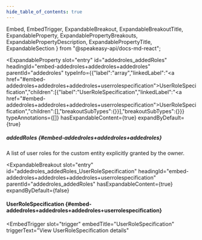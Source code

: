 ```yaml
---
hide_table_of_contents: true
---
```

  Embed,
  EmbedTrigger,
  ExpandableBreakout,
  ExpandableBreakoutTitle,
  ExpandableProperty,
  ExpandablePropertyBreakouts,
  ExpandablePropertyDescription,
  ExpandablePropertyTitle,
  ExpandableSection
} from "@speakeasy-api/docs-md-react";

<ExpandableSection>

<ExpandableProperty
  slot="entry"
  id="addedroles_addedRoles"
  headingId="embed-addedroles+addedroles+addedroles"
  parentId="addedroles"
  typeInfo={{"label":"array","linkedLabel":"<a href=\"#embed-addedroles+addedroles+addedroles+userrolespecification\">UserRoleSpecification</a>","children":[{"label":"UserRoleSpecification","linkedLabel":"<a href=\"#embed-addedroles+addedroles+addedroles+userrolespecification\">UserRoleSpecification</a>","children":[],"breakoutSubTypes":{}}],"breakoutSubTypes":{}}}
  typeAnnotations={[]}
  hasExpandableContent={true}
  expandByDefault={true}
>

<ExpandablePropertyTitle slot="title">

##### addedRoles \{#embed-addedroles+addedroles+addedroles\}

</ExpandablePropertyTitle>

<ExpandablePropertyDescription slot="description">

A list of user roles for the custom entity explicitly granted by the owner.

</ExpandablePropertyDescription>

<ExpandablePropertyBreakouts slot="breakouts">

<ExpandableBreakout
  slot="entry"
  id="addedroles_addedRoles_UserRoleSpecification"
  headingId="embed-addedroles+addedroles+addedroles+userrolespecification"
  parentId="addedroles_addedRoles"
  hasExpandableContent={true}
  expandByDefault={false}
>

<ExpandableBreakoutTitle slot="title">

#### UserRoleSpecification \{#embed-addedroles+addedroles+addedroles+userrolespecification\}

</ExpandableBreakoutTitle>

<Embed slot="embed">

<EmbedTrigger
  slot="trigger"
  embedTitle="UserRoleSpecification"
  triggerText="View UserRoleSpecification details"
>

<Embeduserrolespecification />

</EmbedTrigger>

</Embed>

</ExpandableBreakout>

</ExpandablePropertyBreakouts>

</ExpandableProperty>

</ExpandableSection>